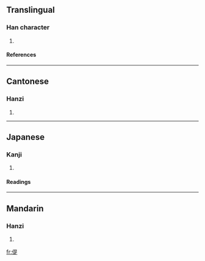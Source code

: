 ==Translingual==
===Han character===
{{Han char|rad=人|as=09|sn=11|four=2628<sub>1</sub>|canj=人日一人 (OAMO)}}
# {{defn|Han}}
====References====
{{Han ref|kx=0110.090|dkj=00841|dj=0235.040|hdz=10189.090|uh=504D|ud=20557|bh=D456|bd=54358}}
----
==Cantonese==
===Hanzi===
{{yue-hanzi|jyut=|y=tai4}}
# {{defn|Cantonese}}
----
==Japanese==
===Kanji===
{{ja-kanji|grade=|rs=人09}}
# {{defn|Japanese}}
====Readings====
{{ja-readings|on=[[てい]] (tei), [[だい]] (dai)|kun=[[ゆるやか]] (yuruyaka)}}
----
==Mandarin==
===Hanzi===
{{cmn-hanzi|pin=[[tí]] (ti2)|wg=t'i<sup>2</sup>}}
# {{defn|Mandarin}}

[[fr:偍]]